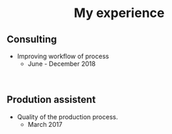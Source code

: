 <H1 align="center">My experience</H1>

 
 
## Consulting
- Improving workflow of process
  - June - December 2018
  
<br>

## Prodution assistent
- Quality of the production process.
  - March 2017

<br>









